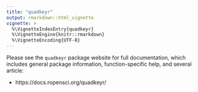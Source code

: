 ```yaml
---
title: "quadkeyr"
output: rmarkdown::html_vignette
vignette: >
  %\VignetteIndexEntry{quadkeyr}
  %\VignetteEngine{knitr::rmarkdown}
  %\VignetteEncoding{UTF-8}
---
```


Please see the `quadkeyr` package website for full documentation, which includes general package information, function-specific help, and several article: 

* https://docs.ropensci.org/quadkeyr/